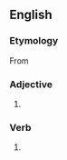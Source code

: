 ==English==

===Etymology===
From {{prefix|dis|coloured|lang=en}}

===Adjective===
{{en-adj}}

# {{standard spelling of|from=British spelling|lang=en|discolored}}

===Verb===
{{head|en|verb form}}

# {{en-past of|discolour}}